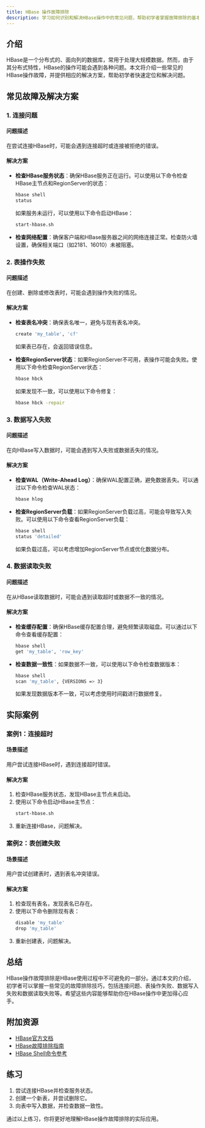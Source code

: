 ```yaml
---
title: HBase 操作故障排除
description: 学习如何识别和解决HBase操作中的常见问题，帮助初学者掌握故障排除的基本技巧。
---
```


## 介绍

HBase是一个分布式的、面向列的数据库，常用于处理大规模数据。然而，由于其分布式特性，HBase的操作可能会遇到各种问题。本文将介绍一些常见的HBase操作故障，并提供相应的解决方案，帮助初学者快速定位和解决问题。

## 常见故障及解决方案

### 1. 连接问题

#### 问题描述
在尝试连接HBase时，可能会遇到连接超时或连接被拒绝的错误。

#### 解决方案
- **检查HBase服务状态**：确保HBase服务正在运行。可以使用以下命令检查HBase主节点和RegionServer的状态：
  ```bash
  hbase shell
  status
  ```
  如果服务未运行，可以使用以下命令启动HBase：
  ```bash
  start-hbase.sh
  ```

- **检查网络配置**：确保客户端和HBase服务器之间的网络连接正常。检查防火墙设置，确保相关端口（如2181、16010）未被阻塞。

### 2. 表操作失败

#### 问题描述
在创建、删除或修改表时，可能会遇到操作失败的情况。

#### 解决方案
- **检查表名冲突**：确保表名唯一，避免与现有表名冲突。
  ```bash
  create 'my_table', 'cf'
  ```
  如果表已存在，会返回错误信息。

- **检查RegionServer状态**：如果RegionServer不可用，表操作可能会失败。使用以下命令检查RegionServer状态：
  ```bash
  hbase hbck
  ```
  如果发现不一致，可以使用以下命令修复：
  ```bash
  hbase hbck -repair
  ```

### 3. 数据写入失败

#### 问题描述
在向HBase写入数据时，可能会遇到写入失败或数据丢失的情况。

#### 解决方案
- **检查WAL（Write-Ahead Log）**：确保WAL配置正确，避免数据丢失。可以通过以下命令检查WAL状态：
  ```bash
  hbase hlog
  ```

- **检查RegionServer负载**：如果RegionServer负载过高，可能会导致写入失败。可以使用以下命令查看RegionServer负载：
  ```bash
  hbase shell
  status 'detailed'
  ```
  如果负载过高，可以考虑增加RegionServer节点或优化数据分布。

### 4. 数据读取失败

#### 问题描述
在从HBase读取数据时，可能会遇到读取超时或数据不一致的情况。

#### 解决方案
- **检查缓存配置**：确保HBase缓存配置合理，避免频繁读取磁盘。可以通过以下命令查看缓存配置：
  ```bash
  hbase shell
  get 'my_table', 'row_key'
  ```

- **检查数据一致性**：如果数据不一致，可以使用以下命令检查数据版本：
  ```bash
  hbase shell
  scan 'my_table', {VERSIONS => 3}
  ```
  如果发现数据版本不一致，可以考虑使用时间戳进行数据修复。

## 实际案例

### 案例1：连接超时

#### 场景描述
用户尝试连接HBase时，遇到连接超时错误。

#### 解决方案
1. 检查HBase服务状态，发现HBase主节点未启动。
2. 使用以下命令启动HBase主节点：
   ```bash
   start-hbase.sh
   ```
3. 重新连接HBase，问题解决。

### 案例2：表创建失败

#### 场景描述
用户尝试创建表时，遇到表名冲突错误。

#### 解决方案
1. 检查现有表名，发现表名已存在。
2. 使用以下命令删除现有表：
   ```bash
   disable 'my_table'
   drop 'my_table'
   ```
3. 重新创建表，问题解决。

## 总结

HBase操作故障排除是HBase使用过程中不可避免的一部分。通过本文的介绍，初学者可以掌握一些常见的故障排除技巧，包括连接问题、表操作失败、数据写入失败和数据读取失败等。希望这些内容能够帮助你在HBase操作中更加得心应手。

## 附加资源

- [HBase官方文档](https://hbase.apache.org/book.html)
- [HBase故障排除指南](https://hbase.apache.org/troubleshooting.html)
- [HBase Shell命令参考](https://hbase.apache.org/book.html#shell)

## 练习

1. 尝试连接HBase并检查服务状态。
2. 创建一个新表，并尝试删除它。
3. 向表中写入数据，并检查数据一致性。

通过以上练习，你将更好地理解HBase操作故障排除的实际应用。